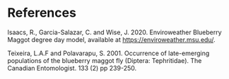 
<SEO title="References" />
<BackButton></BackButton>

# References

Isaacs, R., Garcia-Salazar, C. and Wise, J. 2020. Enviroweather Blueberry Maggot degree day model, available at https://enviroweather.msu.edu/.

Teixeira, L.A.F and Polavarapu, S. 2001. Occurrence of late-emerging populations of the blueberry maggot fly (Diptera: Tephritidae). The Canadian Entomologist. 133 (2) pp 239-250.
